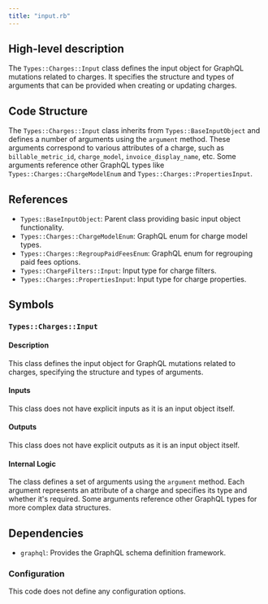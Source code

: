 ```yaml
---
title: "input.rb"
---
```


## High-level description
The `Types::Charges::Input` class defines the input object for GraphQL mutations related to charges. It specifies the structure and types of arguments that can be provided when creating or updating charges.

## Code Structure
The `Types::Charges::Input` class inherits from `Types::BaseInputObject` and defines a number of arguments using the `argument` method. These arguments correspond to various attributes of a charge, such as `billable_metric_id`, `charge_model`, `invoice_display_name`, etc. Some arguments reference other GraphQL types like `Types::Charges::ChargeModelEnum` and `Types::Charges::PropertiesInput`.

## References
- `Types::BaseInputObject`: Parent class providing basic input object functionality.
- `Types::Charges::ChargeModelEnum`: GraphQL enum for charge model types.
- `Types::Charges::RegroupPaidFeesEnum`: GraphQL enum for regrouping paid fees options.
- `Types::ChargeFilters::Input`: Input type for charge filters.
- `Types::Charges::PropertiesInput`: Input type for charge properties.

## Symbols

### `Types::Charges::Input`
#### Description
This class defines the input object for GraphQL mutations related to charges, specifying the structure and types of arguments.

#### Inputs
This class does not have explicit inputs as it is an input object itself.

#### Outputs
This class does not have explicit outputs as it is an input object itself.

#### Internal Logic
The class defines a set of arguments using the `argument` method. Each argument represents an attribute of a charge and specifies its type and whether it's required. Some arguments reference other GraphQL types for more complex data structures.

## Dependencies
- `graphql`: Provides the GraphQL schema definition framework.

### Configuration
This code does not define any configuration options.
